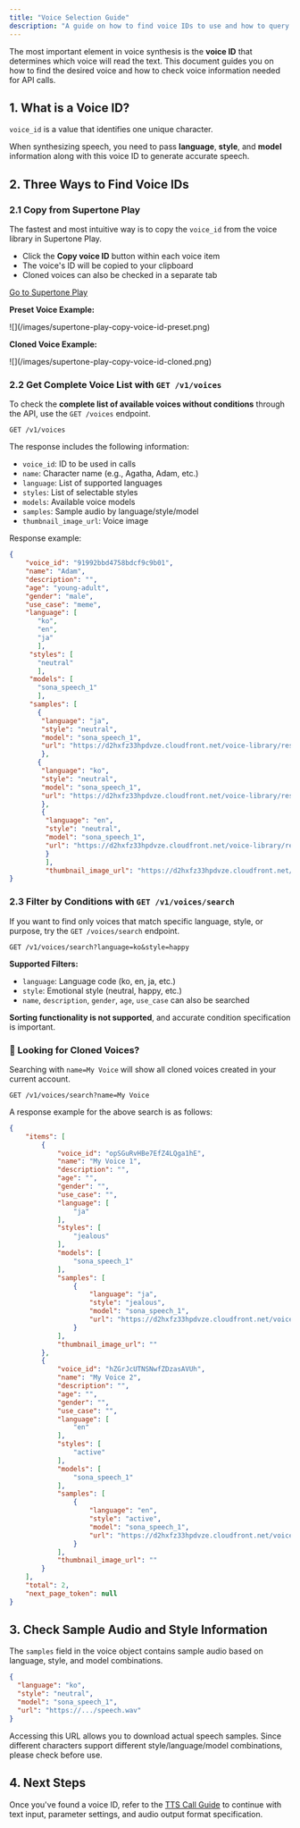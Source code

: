 ```yaml
---
title: "Voice Selection Guide"
description: "A guide on how to find voice IDs to use and how to query voice information in API/Play."
---
```


The most important element in voice synthesis is the **voice ID** that determines which voice will read the text. This document guides you on how to find the desired voice and how to check voice information needed for API calls.

## 1. What is a Voice ID?

`voice_id` is a value that identifies one unique character.

When synthesizing speech, you need to pass **language**, **style**, and **model** information along with this voice ID to generate accurate speech.

## 2. Three Ways to Find Voice IDs

### 2.1 Copy from Supertone Play

The fastest and most intuitive way is to copy the `voice_id` from the voice library in Supertone Play.

- Click the **Copy voice ID** button within each voice item
- The voice's ID will be copied to your clipboard
- Cloned voices can also be checked in a separate tab

[Go to Supertone Play](https://play.supertone.ai)

**Preset Voice Example:**

<Frame>
  ![](/images/supertone-play-copy-voice-id-preset.png)
</Frame>

**Cloned Voice Example:**

<Frame>
  ![](/images/supertone-play-copy-voice-id-cloned.png)
</Frame>

### 2.2 Get Complete Voice List with `GET /v1/voices`

To check the **complete list of available voices without conditions** through the API, use the `GET /voices` endpoint.

```http
GET /v1/voices
```

The response includes the following information:

- `voice_id`: ID to be used in calls
- `name`: Character name (e.g., Agatha, Adam, etc.)
- `language`: List of supported languages
- `styles`: List of selectable styles
- `models`: Available voice models
- `samples`: Sample audio by language/style/model
- `thumbnail_image_url`: Voice image

Response example:

```json
{
    "voice_id": "91992bbd4758bdcf9c9b01",
    "name": "Adam",
    "description": "",
    "age": "young-adult",
    "gender": "male",
    "use_case": "meme",
    "language": [
       "ko",
       "en",
       "ja"
       ],
     "styles": [
       "neutral"
       ],
     "models": [
       "sona_speech_1"
       ],
     "samples": [
       {
        "language": "ja",
        "style": "neutral",
        "model": "sona_speech_1",
        "url": "https://d2hxfz33hpdvze.cloudfront.net/voice-library/resources/20250502_044710.wAA5PFQe7BHNQjrfMiNrRd.speech.wav"
        },
       {
        "language": "ko",
        "style": "neutral",
        "model": "sona_speech_1",
        "url": "https://d2hxfz33hpdvze.cloudfront.net/voice-library/resources/20250502_044844.tehBuHoUhZcWsCfUsr15As.speech.wav"
        },
        {
         "language": "en",
         "style": "neutral",
         "model": "sona_speech_1",
         "url": "https://d2hxfz33hpdvze.cloudfront.net/voice-library/resources/20250201_132654.rdMFfzDsaub9qXABwti65M.speech.wav"
         }
         ],
         "thumbnail_image_url": "https://d2hxfz33hpdvze.cloudfront.net/voice-library/resources/7wmvg5vEBeooDEB9xnut6s.png"
}
```

### 2.3 Filter by Conditions with `GET /v1/voices/search`

If you want to find only voices that match specific language, style, or purpose, try the `GET /voices/search` endpoint.

```http
GET /v1/voices/search?language=ko&style=happy
```

**Supported Filters:**

- `language`: Language code (ko, en, ja, etc.)
- `style`: Emotional style (neutral, happy, etc.)
- `name`, `description`, `gender`, `age`, `use_case` can also be searched

**Sorting functionality is not supported**, and accurate condition specification is important.

### **📌 Looking for Cloned Voices?**

Searching with `name=My Voice` will show all cloned voices created in your current account.

```http
GET /v1/voices/search?name=My Voice
```

A response example for the above search is as follows:

```json
{
    "items": [
        {
            "voice_id": "opSGuRvHBe7EfZ4LQga1hE",
            "name": "My Voice 1",
            "description": "",
            "age": "",
            "gender": "",
            "use_case": "",
            "language": [
                "ja"
            ],
            "styles": [
                "jealous"
            ],
            "models": [
                "sona_speech_1"
            ],
            "samples": [
                {
                    "language": "ja",
                    "style": "jealous",
                    "model": "sona_speech_1",
                    "url": "https://d2hxfz33hpdvze.cloudfront.net/voice-library/resources/20250514_160801.bDwEhmuq8JALRMP3nSHzUD.speech.wav"
                }
            ],
            "thumbnail_image_url": ""
        },
        {
            "voice_id": "hZGrJcUTNSNwfZDzasAVUh",
            "name": "My Voice 2",
            "description": "",
            "age": "",
            "gender": "",
            "use_case": "",
            "language": [
                "en"
            ],
            "styles": [
                "active"
            ],
            "models": [
                "sona_speech_1"
            ],
            "samples": [
                {
                    "language": "en",
                    "style": "active",
                    "model": "sona_speech_1",
                    "url": "https://d2hxfz33hpdvze.cloudfront.net/voice-library/resources/20250514_161008.ekky3mQgtgVLWLa54ispy5.speech.wav"
                }
            ],
            "thumbnail_image_url": ""
        }
    ],
    "total": 2,
    "next_page_token": null
}
```

## 3. Check Sample Audio and Style Information

The `samples` field in the voice object contains sample audio based on language, style, and model combinations.

```json
{
  "language": "ko",
  "style": "neutral",
  "model": "sona_speech_1",
  "url": "https://.../speech.wav"
}
```

Accessing this URL allows you to download actual speech samples. Since different characters support different style/language/model combinations, please check before use.

## 4. Next Steps

Once you've found a voice ID, refer to the [TTS Call Guide](/en/user-guide/text-to-speech) to continue with text input, parameter settings, and audio output format specification.
